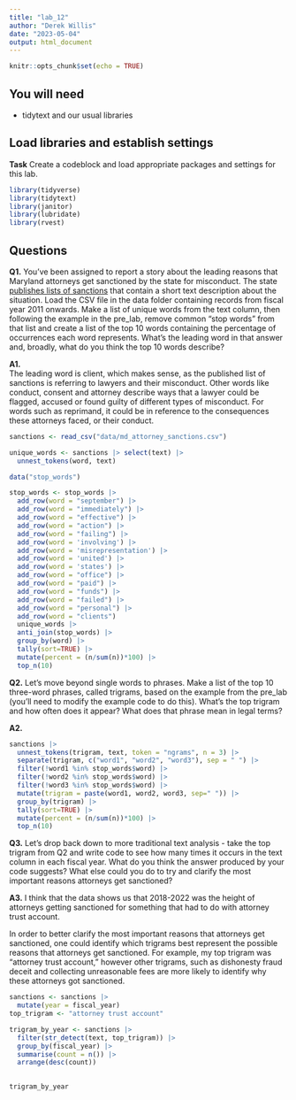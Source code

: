 ```yaml
---
title: "lab_12"
author: "Derek Willis"
date: "2023-05-04"
output: html_document
---
```


```r
knitr::opts_chunk$set(echo = TRUE)
```

## You will need

* tidytext and our usual libraries

## Load libraries and establish settings

**Task** Create a codeblock and load appropriate packages and settings for this lab.

```r
library(tidyverse)
library(tidytext)
library(janitor)
library(lubridate)
library(rvest)
```

## Questions

**Q1.** You've been assigned to report a story about the leading reasons that Maryland attorneys get sanctioned by the state for misconduct. The state [publishes lists of sanctions](https://www.courts.state.md.us/attygrievance/sanctions) that contain a short text description about the situation. Load the CSV file in the data folder containing records from fiscal year 2011 onwards. Make a list of unique words from the text column, then following the example in the pre_lab, remove common "stop words" from that list and create a list of the top 10 words containing the percentage of occurrences each word represents. What's the leading word in that answer and, broadly, what do you think the top 10 words describe?


**A1.**  
The leading word is client, which makes sense, as the published list of sanctions is referring to lawyers and their misconduct. Other words like conduct, consent and attorney describe ways that a lawyer could be flagged, accused or found guilty of different types of misconduct. For words such as reprimand, it could be in reference to the consequences these attorneys faced, or their conduct. 

```r
sanctions <- read_csv("data/md_attorney_sanctions.csv")

unique_words <- sanctions |> select(text) |>
  unnest_tokens(word, text) 

data("stop_words") 

stop_words <- stop_words |> 
  add_row(word = "september") |> 
  add_row(word = "immediately") |> 
  add_row(word = "effective") |>
  add_row(word = "action") |>
  add_row(word = "failing") |>
  add_row(word = 'involving') |> 
  add_row(word = 'misrepresentation') |> 
  add_row(word = 'united') |> 
  add_row(word = 'states') |> 
  add_row(word = "office") |> 
  add_row(word = "paid") |> 
  add_row(word = "funds") |> 
  add_row(word = "failed") |> 
  add_row(word = "personal") |>
  add_row(word = "clients") 
  unique_words |>
  anti_join(stop_words) |>
  group_by(word) |>
  tally(sort=TRUE) |>
  mutate(percent = (n/sum(n))*100) |>
  top_n(10)

```

**Q2.** Let's move beyond single words to phrases. Make a list of the top 10 three-word phrases, called trigrams, based on the example from the pre_lab (you'll need to modify the example code to do this). What's the top trigram and how often does it appear? What does that phrase mean in legal terms?

**A2.** 

```r
sanctions |>
  unnest_tokens(trigram, text, token = "ngrams", n = 3) |>
  separate(trigram, c("word1", "word2", "word3"), sep = " ") |>
  filter(!word1 %in% stop_words$word) |>
  filter(!word2 %in% stop_words$word) |>
  filter(!word3 %in% stop_words$word) |>
  mutate(trigram = paste(word1, word2, word3, sep=" ")) |>
  group_by(trigram) |>
  tally(sort=TRUE) |>
  mutate(percent = (n/sum(n))*100) |>
  top_n(10)
```

**Q3.** Let's drop back down to more traditional text analysis - take the top trigram from Q2 and write code to see how many times it occurs in the text column in each fiscal year. What do you think the answer produced by your code suggests? What else could you do to try and clarify the most important reasons attorneys get sanctioned?

**A3.** 
I think that the data shows us that 2018-2022 was the height of attorneys getting sanctioned for something that had to do with attorney trust account. 

In order to better clarify the most important reasons that attorneys get sanctioned, one could identify which trigrams best represent the possible reasons that attorneys get sanctioned. For example, my top trigram was "attorney trust account," however other trigrams, such as dishonesty fraud deceit	and collecting unreasonable fees are more likely to identify why these attorneys got sanctioned. 


```r
sanctions <- sanctions |> 
  mutate(year = fiscal_year)
top_trigram <- "attorney trust account"

trigram_by_year <- sanctions |> 
  filter(str_detect(text, top_trigram)) |> 
  group_by(fiscal_year) |> 
  summarise(count = n()) |>
  arrange(desc(count))

  
trigram_by_year
```
